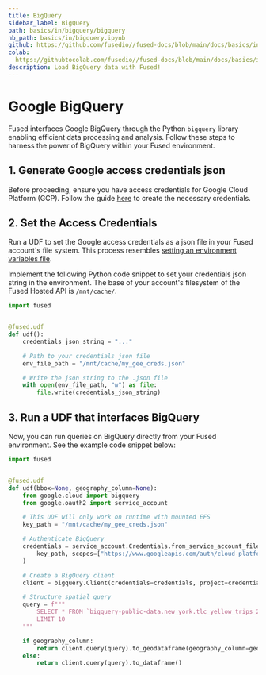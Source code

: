 ```yaml
---
title: BigQuery
sidebar_label: BigQuery
path: basics/in/bigquery/bigquery
nb_path: basics/in/bigquery.ipynb
github: https://github.com/fusedio//fused-docs/blob/main/docs/basics/in/bigquery.ipynb
colab:
  https://githubtocolab.com/fusedio//fused-docs/blob/main/docs/basics/in/bigquery.ipynb
description: Load BigQuery data with Fused!
---
```



<LinkButtons
  githubUrl="https://github.com/fusedio//fused-docs/blob/main/docs/basics/in/bigquery.ipynb"
  colabUrl="https://githubtocolab.com/fusedio//fused-docs/blob/main/docs/basics/in/bigquery.ipynb"
/>

# Google BigQuery


Fused interfaces <Tag color="#3399ff">Google BigQuery</Tag> through the Python
`bigquery` library enabling efficient data processing and analysis. Follow these steps
to harness the power of BigQuery within your Fused environment.

## 1. Generate Google access credentials json

Before proceeding, ensure you have access credentials for Google Cloud Platform (GCP).
Follow the guide
[here](https://developers.google.com/workspace/guides/create-credentials) to create the
necessary credentials.

## 2. Set the Access Credentials

Run a UDF to set the Google access credentials as a json file in your Fused account's
file system. This process resembles
[setting an environment variables file](/basics/utilities/#environment-variables).

Implement the following Python code snippet to set your credentials json string in the
environment. The base of your account's filesystem of the Fused Hosted API is
`/mnt/cache/`.

```python
import fused


@fused.udf
def udf():
    credentials_json_string = "..."

    # Path to your credentials json file
    env_file_path = "/mnt/cache/my_gee_creds.json"

    # Write the json string to the .json file
    with open(env_file_path, "w") as file:
        file.write(credentials_json_string)
```

## 3. Run a UDF that interfaces BigQuery

Now, you can run queries on BigQuery directly from your Fused environment. See the
example code snippet below:

```python
import fused


@fused.udf
def udf(bbox=None, geography_column=None):
    from google.cloud import bigquery
    from google.oauth2 import service_account

    # This UDF will only work on runtime with mounted EFS
    key_path = "/mnt/cache/my_gee_creds.json"

    # Authenticate BigQuery
    credentials = service_account.Credentials.from_service_account_file(
        key_path, scopes=["https://www.googleapis.com/auth/cloud-platform"]
    )

    # Create a BigQuery client
    client = bigquery.Client(credentials=credentials, project=credentials.project_id)

    # Structure spatial query
    query = f"""
        SELECT * FROM `bigquery-public-data.new_york.tlc_yellow_trips_2015`
        LIMIT 10
    """

    if geography_column:
        return client.query(query).to_geodataframe(geography_column=geography_column)
    else:
        return client.query(query).to_dataframe()
```

```python

```
